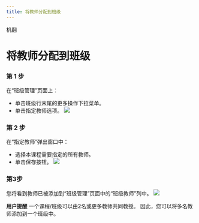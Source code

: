 ```yaml
--- 
title: 将教师分配到班级
--- 
```



机翻
 # 将教师分配到班级

 ### 第 1 步 
 
 在“班级管理”页面上： 
 - 单击班级行末尾的更多操作下拉菜单。 
 - 单击指定教师选项。 
 ![](/img/ulearning/teacher/class13.png)
 ### 第 2 步 

 在“指定教师”弹出窗口中： 
 - 选择本课程需要指定的所有教师。 
 - 单击保存按钮。 
 ![](/img/ulearning/teacher/class14.png)
 ### 第3步 

 您将看到教师已被添加到“班级管理”页面中的“班级教师”列中。 
 ![](/img/ulearning/teacher/class15.png)
 
 **用户提醒** 
 一个课程/班级可以由2名或更多教师共同教授。 因此，您可以将多名教师添加到一个班级中。
